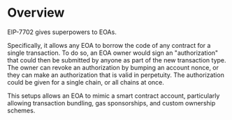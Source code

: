 # Overview

EIP-7702 gives superpowers to EOAs.

Specifically, it allows any EOA to borrow the code of any contract for a single transaction. To do so, an EOA owner would sign an "authorization" that could then be submitted by anyone as part of the new transaction type. The owner can revoke an authorization by bumping an account nonce, or they can make an authorization that is valid in perpetuity. The authorization could be given for a single chain, or all chains at once.

This setups allows an EOA to mimic a smart contract account, particularly allowing transaction bundling, gas sponsorships, and custom ownership schemes.
